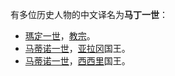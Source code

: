 有多位历史人物的中文译名为'''马丁一世'''：

* [[瑪定一世|瑪定一世]]，[[教宗|教宗]]。
* [[马蒂诺一世_(亚拉冈)|马蒂诺一世]]，[[亚拉冈王国|亚拉冈]]国王。
* [[马蒂诺一世_(西西里)|马蒂诺一世]]，[[西西里王國|西西里]]国王。

{{disambig|Cat=四字封號消歧義}}